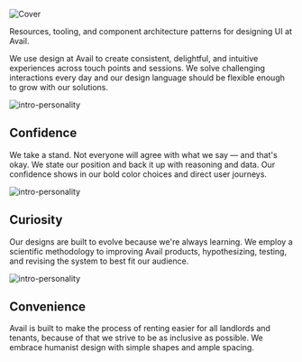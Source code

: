 ![Cover](../design-kit-cover.png)

Resources, tooling, and component architecture patterns for designing UI at Avail.

We use design at Avail to create consistent, delightful, and intuitive experiences across touch points and sessions. We solve challenging interactions every day and our design language should be flexible enough to grow with our solutions.

![intro-personality](../confidence.png)

## Confidence

We take a stand. Not everyone will agree with what we say — and that's okay. We state our position and back it up with reasoning and data. Our confidence shows in our bold color choices and direct user journeys.

![intro-personality](../curiosity.png)

## Curiosity

Our designs are built to evolve because we're always learning. We employ a scientific methodology to improving Avail products, hypothesizing, testing, and revising the system to best fit our audience.

![intro-personality](../convenience.png)

## Convenience

Avail is built to make the process of renting easier for all landlords and tenants, because of that we strive to be as inclusive as possible. We embrace humanist design with simple shapes and ample spacing.
